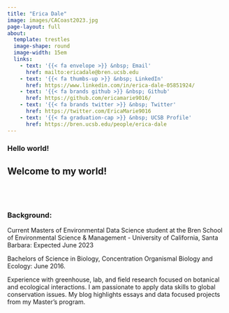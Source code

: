 ```yaml
---
title: "Erica Dale"
image: images/CACoast2023.jpg
page-layout: full
about: 
  template: trestles
  image-shape: round
  image-width: 15em
  links:
    - text: '{{< fa envelope >}} &nbsp; Email'
      href: mailto:ericadale@bren.ucsb.edu
    - text: '{{< fa thumbs-up >}} &nbsp; LinkedIn'
      href: https://www.linkedin.com/in/erica-dale-05851924/
    - text: '{{< fa brands github >}} &nbsp; Github'
      href: https://github.com/ericamarie9016/
    - text: '{{< fa brands twitter >}} &nbsp; Twitter'
      href: https://twitter.com/EricaMarie9016
    - text: '{{< fa graduation-cap >}} &nbsp; UCSB Profile'
      href: https://bren.ucsb.edu/people/erica-dale
---
```


<h3>**Hello world!**</h3>

<h2 class="custom-subtitle">

Welcome to my world!

</h2>

<br></br>

<h3>Background: </h3>

Current Masters of Environmental Data Science student at the Bren School of Environmental Science & Management - University of California, Santa Barbara: Expected June 2023

Bachelors of Science in Biology, Concentration Organismal Biology and Ecology: June 2016.

Experience with greenhouse, lab, and field research focused on botanical and ecological interactions. I am passionate to apply data skills to global conservation issues. My blog highlights essays and data focused projects from my Master's program.

